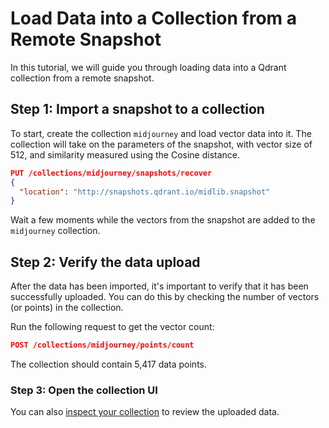 
# Load Data into a Collection from a Remote Snapshot

In this tutorial, we will guide you through loading data into a Qdrant collection from a remote snapshot.

## Step 1: Import a snapshot to a collection

To start, create the collection `midjourney` and load vector data into it.
The collection will take on the parameters of the snapshot, with vector size of 512, and similarity measured using the Cosine distance.

```json withRunButton=true
PUT /collections/midjourney/snapshots/recover
{
  "location": "http://snapshots.qdrant.io/midlib.snapshot"
}
```

Wait a few moments while the vectors from the snapshot are added to the `midjourney` collection.

## Step 2: Verify the data upload

After the data has been imported, it's important to verify that it has been successfully uploaded. You can do this by checking the number of vectors (or points) in the collection.

Run the following request to get the vector count:

```json withRunButton=true
POST /collections/midjourney/points/count
```

The collection should contain 5,417 data points. 

### Step 3: Open the collection UI
You can also [inspect your collection](/dashboard#/collections/midjourney/) to review the uploaded data.

